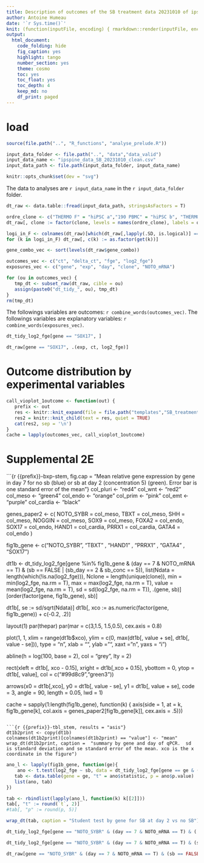 ---
title: Description of outcomes of the SB treatment data 20231010 of ipspine project
author: Antoine Humeau
date: '`r Sys.time()`'
knit: (function(inputFile, encoding) { rmarkdown::render(inputFile, encoding = encoding, output_dir = "../reports") }) 
output: 
  html_document:
    code_folding: hide
    fig_caption: yes
    highlight: tango
    number_section: yes
    theme: cosmo
    toc: yes
    toc_float: yes
    toc_depth: 4
    keep_md: no
    df_print: paged
---
<style>
.main-container {width: 80%;max-width: inherit;}
</style>

# load

```{r setup}
source(file.path("..", "R_functions", "analyse_prelude.R"))

input_data_folder <- file.path("..", "data","data_valid")
input_data_name <- "ipspine_data_SB_20231010_clean.csv"
input_data_path <- file.path(input_data_folder, input_data_name)

knitr::opts_chunk$set(dev = "svg")
```

The data to analyses are `r input_data_name` in the `r input_data_folder` folder. 

```{r load-data}
dt_raw <- data.table::fread(input_data_path, stringsAsFactors = T)

ordre_clone <- c("THERMO F" = "hiPSC a","190 PBMC" = "hiPSC b", "THERMO F NEW" = "hiPSC c",  "CLONE A" = "hiPSC d", "MIPS203.B11" = "hiPSC e", "H1" = "H1")
dt_raw[, clone := factor(clone, levels = names(ordre_clone), labels = ordre_clone)]

logi_in_F <- colnames(dt_raw)[which(dt_raw[,lapply(.SD, is.logical)] == T)]
for (k in logi_in_F) dt_raw[, c(k) := as.factor(get(k))]

gene_combo_vec <- sort(levels(dt_raw$gene_combo))

outcomes_vec <- c("ct", "delta_ct", "fge", "log2_fge")
exposures_vec <- c("gene", "exp", "day", "clone", "NOTO_mRNA")

for (ou in outcomes_vec) {
   tmp_dt <- subset_raw(dt_raw, cible = ou)
   assign(paste0("dt_tidy_", ou), tmp_dt)
}
rm(tmp_dt)
```

The followings variables are outcomes: `r combine_words(outcomes_vec)`.
The followings variables are explanatory variables: `r combine_words(exposures_vec)`.

```{r, eval = F, include=  F}
dt_tidy_log2_fge[gene == "SOX17", ]

dt_raw[gene == "SOX17", .(exp, ct, log2_fge)]

```

# Outcome distribution by experimental variables

```{r, results = "asis"}
call_vioplot_1outcome <- function(out) {
   prefix <- out
   res <- knitr::knit_expand(file = file.path("templates","SB_treatment","ipspine_SB_treatment_20231010_analyses_template_vioplot_1outcome.Rmd"), out = out, prefix = prefix)
   res2 = knitr::knit_child(text = res, quiet = TRUE)
   cat(res2, sep = '\n')
}
cache = lapply(outcomes_vec, call_vioplot_1outcome)
```

# Supplemental 2E

```{r {{prefix}}-bxp-stem, fig.cap = "Mean relative gene expression by gene in day 7 for no sb (blue) or sb at day 2 (concentration 5) (green). Error bar is one standard error of the mean"}
col_pluri <-  "red4"
col_wnt <- "red2"
col_meso <- "green4"
col_endo <- "orange"
col_prim <- "pink"
col_emt <- "purple"
col_cardia <- "black"

genes_paper2 <- c(
                 NOTO_SYBR = col_meso, TBXT = col_meso, SHH = col_meso,
                 NOGGIN = col_meso, SOX9 = col_meso, 
                 FOXA2 = col_endo, SOX17 = col_endo, HAND1 = col_cardia, PRRX1 = col_cardia, GATA4 = col_endo
                  ) 

fig1b_gene <- c("NOTO_SYBR", "TBXT" , "HAND1" ,  "PRRX1" , "GATA4" , "SOX17")

dt1b <- dt_tidy_log2_fge[gene %in% fig1b_gene & (day == 7 & NOTO_mRNA == T) & (sb == FALSE | (sb_day == 2 & sb_conc == 5)), 
                         list(Ndata = length(which(!is.na(log2_fge))),
                              Nclone = length(unique(clone)),
                              min = min(log2_fge, na.rm = T),
                              max = max(log2_fge, na.rm = T),
                              value = mean(log2_fge, na.rm = T),
                              sd = sd(log2_fge, na.rm = T)),
                                 .(gene, sb)][order(factor(gene, fig1b_gene), sb)]

dt1b[, se := sd/sqrt(Ndata)]
dt1b[, xco := as.numeric(factor(gene, fig1b_gene)) + c(-0.2, .2)]

layout(1)
par(thepar)
par(mar = c(3,1.5, 1.5,0.5), cex.axis = 0.8)

plot(1, 1, xlim = range(dt1b$xco), ylim = c(0, max(dt1b[, value + se], dt1b[,  value - se])), type = "n", xlab = "", ylab = "", xaxt = "n", yaxs = "i")
   
abline(h = log(100, base = 2), col = "grey", lty = 2)

rect(xleft = dt1b[, xco - 0.15], xright = dt1b[,xco + 0.15], ybottom = 0, ytop = dt1b[, value], col = c("#99d8c9","green3"))

arrows(x0 = dt1b[,xco], y0 = dt1b[, value - se], y1 = dt1b[, value + se], code = 3, angle = 90, length = 0.05, lwd = 1)

cache = sapply(1:length(fig1b_gene), function(k) {
   axis(side = 1, at = k, fig1b_gene[k], col.axis = genes_paper2[fig1b_gene[k]], cex.axis = .5)})
```

```{r {{prefix}}-tbl_stem, results = "asis"}
dt1b2print <- copy(dt1b)
colnames(dt1b2print)[colnames(dt1b2print) == "value"] <- "mean"
wrap_dt(dt1b2print, caption =  "summary by gene and day of qPCR.  sd is standard deviation and se standard error of the mean. xco is the x coordinate in the figure")
```

```{r anova, results = "asis"}
ano_l <- lapply(fig1b_gene, function(ge){
    ano <- t.test(log2_fge ~ sb, data = dt_tidy_log2_fge[gene == ge & (day == 7 & NOTO_mRNA == T) & (sb == FALSE | (sb_day == 2 & sb_conc == 5))], var.equal = T)
   tab <- data.table(gene = ge, "t" = ano$statistic, p = ano$p.value)
   list(ano, tab)
})

tab <- rbindlist(lapply(ano_l, function(k) k[[2]]))
tab[, "t" := round(`t`, 2)]
#tab[, "p" := round(p, 5)]

wrap_dt(tab, caption = "Student test by gene for SB at day 2 vs no SB")
```

```{r, eval = F, include = F}
dt_tidy_log2_fge[gene == "NOTO_SYBR" & (day == 7 & NOTO_mRNA == T) & ( sb_day == 2)]

dt_tidy_log2_fge[gene == "NOTO_SYBR" & (day == 7 & NOTO_mRNA == T) & (sb_day == 2), .N, clone ]

dt_raw[gene == "NOTO_SYBR" & (day == 7 & NOTO_mRNA == T) & (sb == FALSE), .(Echantillon, ct, gene) ]

```

